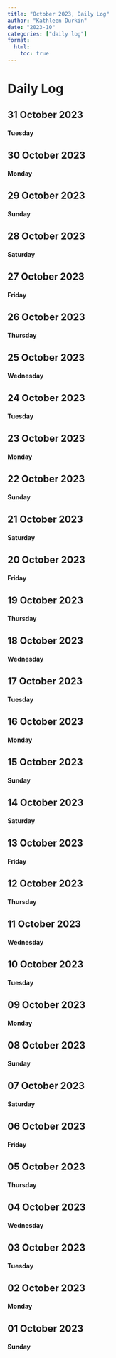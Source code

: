 ```yaml
---
title: "October 2023, Daily Log"
author: "Kathleen Durkin"
date: "2023-10"
categories: ["daily log"]
format:
  html:
    toc: true
---
```


# Daily Log

## 31 October 2023

#### Tuesday

## 30 October 2023

#### Monday

## 29 October 2023

#### Sunday

## 28 October 2023

#### Saturday

## 27 October 2023

#### Friday

## 26 October 2023

#### Thursday

## 25 October 2023

#### Wednesday

## 24 October 2023

#### Tuesday

## 23 October 2023

#### Monday

## 22 October 2023

#### Sunday

## 21 October 2023

#### Saturday

## 20 October 2023

#### Friday

## 19 October 2023

#### Thursday

## 18 October 2023

#### Wednesday

## 17 October 2023

#### Tuesday

## 16 October 2023

#### Monday

## 15 October 2023

#### Sunday

## 14 October 2023

#### Saturday

## 13 October 2023

#### Friday

## 12 October 2023

#### Thursday

## 11 October 2023

#### Wednesday

## 10 October 2023

#### Tuesday

## 09 October 2023

#### Monday

## 08 October 2023

#### Sunday

## 07 October 2023

#### Saturday

## 06 October 2023

#### Friday

## 05 October 2023

#### Thursday

## 04 October 2023

#### Wednesday

## 03 October 2023

#### Tuesday

## 02 October 2023

#### Monday

## 01 October 2023

#### Sunday
